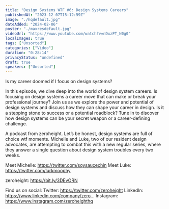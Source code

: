 ```yaml
---
title: "Design Systems WTF #6: Design Systems Careers"
publishedAt: "2023-12-07T15:12:59Z"
image: "./hqdefault.jpg"
dateAdded: "2024-02-06"
poster: "./maxresdefault.jpg"
videoUrl: "https://www.youtube.com/watch?v=nDxzPT_N0g0"
localImages: true
tags: ["Unsorted"]
categories: ["Video"]
duration: "0:28:14"
privacyStatus: "undefined"
draft: true
speakers: ["Unsorted"]
---
```

Is my career doomed if I focus on design systems?

In this episode, we dive deep into the world of design system careers. Is focusing on design systems a career move that can make or break your professional journey? Join us as we explore the power and potential of design systems and discuss how they can shape your career in design. Is it a stepping stone to success or a potential roadblock? Tune in to discover how design systems can be your secret weapon or a career-defining challenge.

A podcast from zeroheight. Let’s be honest, design systems are full of choice wtf moments. Michelle and Luke, two of our resident design advocates, are attempting to combat this with a new regular series, where they answer a single question about design system troubles every two weeks.

Meet Michelle: https://twitter.com/soysaucechin
Meet Luke: https://twitter.com/lurkmoophy

zeroheight: https://bit.ly/3DEvORN

Find us on social:
Twitter: https://twitter.com/zeroheight
LinkedIn: https://www.linkedin.com/company/zero...
Instagram: https://www.instagram.com/zeroheighthq

